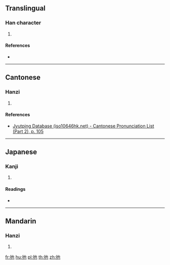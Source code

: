 {{character info/new}}
==Translingual==

===Han character===
{{Han char|rn=60|rad=彳|as=03|sn=6|four=|canj=HOPD|ids=⿰彳也}}

# {{defn|Han|sort=彳03}}

====References====
* {{Han ref|kx=0365.070|dkj=10044|dj=0684.280|hdz=20814.060|uh=5F75|ud=24437}}

----

==Cantonese==

===Hanzi===
{{yue-hanzi|jyut=[[to5]]|y=to5}}

# {{defn|lang=yue|sort=彳03}}

====References====
* [http://www.iso10646hk.net/jp/document/download.jsp Jyutping Database (iso10646hk.net) - Cantonese Pronunciation List (Part 2), p. 105]

----

==Japanese==

===Kanji===
{{ja-kanji|grade=|rs=彳03}}

# {{defn|lang=ja|sort=彳03}}

====Readings====
* {{ja-readings|on=[[た]] (ta)|kun=[[しずかにゆく]] (shizukaniyuku)}}

----

==Mandarin==

===Hanzi===
{{cmn-hanzi|pin=[[tuǒ]] ([[tuo3]])|wg=t'o<sup>3</sup>}}

# {{defn|lang=cmn|sort=彳03}}

[[fr:彵]]
[[hu:彵]]
[[pl:彵]]
[[th:彵]]
[[zh:彵]]